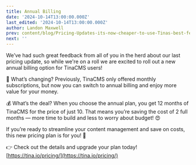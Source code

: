 ```yaml
---
title: Annual Billing
date: '2024-10-14T13:00:00.000Z'
last_edited: '2024-10-14T13:00:00.000Z'
author: Landon Maxwell
prev: content/blog/Pricing-Updates-its-now-cheaper-to-use-Tinas-best-feature-.mdx
next: ''
---
```


We’ve had such great feedback from all of you in the herd about our last pricing update, so while we're on a roll we are excited to roll out a new annual billing option for TinaCMS users!

📅 What’s changing? Previously, TinaCMS only offered monthly subscriptions, but now you can switch to annual billing and enjoy more value for your money.

💰 What’s the deal? When you choose the annual plan, you get 12 months of TinaCMS for the price of just 10. That means you’re saving the cost of 2 full months — more time to build and less to worry about budget! 😍

If you’re ready to streamline your content management and save on costs, this new pricing plan is for you! 🙌

👉 Check out the details and upgrade your plan today! [https://tina.io/pricing/](https://tina.io/pricing/)
